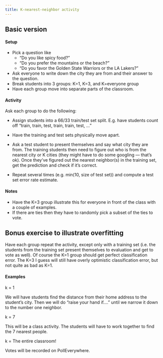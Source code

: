 ```yaml
---
title: K-nearest-neighbor activity
---
```


## Basic version

#### Setup
- Pick a question like 
  - “Do you like spicy food?”
  - "Do you prefer the mountains or the beach?"
  - "Do you favor the Golden State Warriors or the LA Lakers?"
- Ask everyone to write down the city they are from and their answer to the question.
- Break students into 3 groups: K=1, K=3, and K=everyone group
- Have each group move into separate parts of the classroom.

#### Activity
Ask each group to do the following:

- Assign students into a 66/33 train/test set split. E.g. have students count off “train, train, test, train, train, test, …”

- Have the training and test sets physically move apart.

- Ask a test student to present themselves and say what city they are from. The training students then need to figure out who is from the nearest city or K cities (they might have to do some googling — that’s ok). Once they’ve figured out the nearest neighbor(s) in the training set, get the prediction and check if it’s correct.
- Repeat several times (e.g. min(10, size of test set)) and compute a test set error rate estimate.

#### Notes

- Have the K=3 group illustrate this for everyone in front of the class with a couple of examples.
- If there are ties then they have to randomly pick a subset of the ties to vote.

## Bonus exercise to illustrate overfitting

Have each group repeat the activity, except only with a training set (i.e. the students from the training set present themselves to evaluation and get to vote as well). Of course the K=1 group should get perfect classification error. The K=3 I guess will still have overly optimistic classification error, but not quite as bad as K=1.

#### Examples

k = 1

We will have students find the distance from their home address to the student’s city. Then we will do “raise your hand if….” until we narrow it down to the number one neighbor.

k = 7

This will be a class activity. The students will have to work together to find the 7 nearest people.

k = The entire classroom!

Votes will be recorded on PollEverywhere.